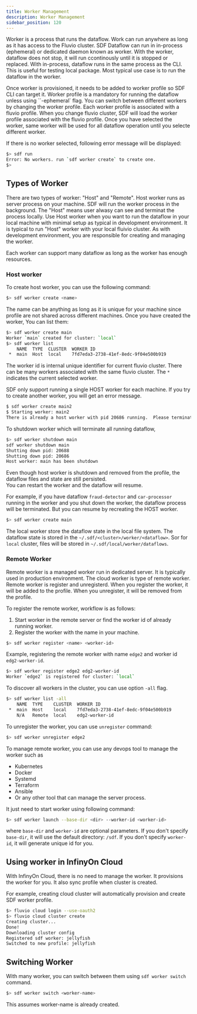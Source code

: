 ```yaml
---
title: Worker Management
description: Worker Management
sidebar_position: 120
---
```


Worker is a process that runs the dataflow.  Work can run anywhere as long as it has access to the Fluvio cluster.
SDF Dataflow can run in in-process (ephemeral) or dedicated daemon known as worker.  With the worker, dataflow does not stop, it will run ccontinously until it is stopped or replaced.
With in-process, dataflow runs in the same process as the CLI.  This is useful for testing local package.  Most typical use case is to run the dataflow in the worker.

Once worker is provisioned, it needs to be added to worker profile so SDF CLI can target it.  Worker profile is a mandatory for running the dataflow unless using ``-ephemeral` flag.
You can switch between different workers by changing the worker profile.  Each worker profile is associated with a fluvio profile.   When you change fluvio cluster, SDF will load the worker profile associated with the fluvio profile. 
Once you have selected the worker, same worker will be used for all dataflow operation until you selecte different worker.

If there is no worker selected, following error message will be displayed:

```bash
$> sdf run
Error: No workers. run `sdf worker create` to create one.
$> 
```

## Types of Worker

There are two types of worker: "Host" and "Remote".  Host worker runs as server process on your machine.  SDF will run the worker process in the background.  The "Host" means user alwasy can see and terminat the process locally.
Use Host worker when you want to run the dataflow in your local machine with minimal setup as typical in development environment.  It is typical to run "Host" worker with your local fluivio cluster.
As with development environment, you are responsible for creating and managing the worker.  

Each worker can support many dataflow as long as the worker has enough resources.

### Host worker

To create host worker, you can use the following command:

```bash
$> sdf worker create <name>
```

The name can be anything as long as it is unique for your machine since profile are not shared across different machines.
Once you have created the worker, You can list them:

```bash
$> sdf worker create main
Worker `main` created for cluster: `local`
$> sdf worker list
    NAME  TYPE  CLUSTER  WORKER ID                            
 *  main  Host  local    7fd7eda3-2738-41ef-8edc-9f04e500b919
```

The worker id is internal unique identifier for current fluvio cluster.   There can be many workers associated with the same fluvio cluster.  The `*` indicates the current selected worker.

SDF only support running a single HOST worker for each machine.  If you try to create another worker, you will get an error message.

```bash
$ sdf worker create main2
$ Starting worker: main2
There is already a host worker with pid 20686 running.  Please terminate it first
```

To shutdown worker which will terminate all running dataflow, 
```bash
$> sdf worker shutdown main
sdf worker shutdown main
Shutting down pid: 20688
Shutting down pid: 20686
Host worker: main has been shutdown
```

Even though host worker is shutdown and removed from the profile, the dataflow files and state are still persisted.  
You can restart the worker and the dataflow will resume.

For example, if you have dataflow `fraud-detector` and `car-processor` running in the worker and you shut down the worker, the dataflow process will be terminated.   But you can resume by recreating the HOST worker.

```bash
$> sdf worker create main
```

The local worker store the dataflow state in the local file system.  The dataflow state is stored in the `~/.sdf/<cluster>/worker/<dataflow>`.
Sor for `local` cluster, files will be stored in `~/.sdf/local/worker/dataflows`.

### Remote Worker

Remote worker is a managed worker run in dedicated server.  It is typically used in production environment.  The cloud worker is type of remote worker.  
Remote worker is register and unregisterd.  When you register the worker, it will be added to the profile.  When you unregister, it will be removed from the profile.

To register the remote worker, workflow is as follows:
1. Start worker in the remote server or find the worker id of already running worker.
2. Register the worker with the name in your machine.

```bash
$> sdf worker register <name> <worker-id>
```

Example, registering the remote worker with name `edge2` and worker id `edg2-worker-id`.

```bash
$> sdf worker register edge2 edg2-worker-id
Worker `edge2` is registered for cluster: `local`
```

To discover all workers in the cluster, you can use option `-all` flag.

```bash
$> sdf worker list -all
    NAME  TYPE    CLUSTER  WORKER ID                            
 *  main  Host    local    7fd7eda3-2738-41ef-8edc-9f04e500b919
    N/A   Remote  local    edg2-worker-id
```

To unregister the worker, you can use `unregister` command:

```bash
$> sdf worker unregister edge2
```

To manage remote worker, you can use any devops tool to manage the worker such as 
- Kubernetes
- Docker
- Systemd
- Terraform
- Ansible
- Or any other tool that can manage the server process.

It just need to start worker using following command:

```bash
$> sdf worker launch --base-dir <dir> --worker-id <worker-id>
```

where `base-dir` and `worker-id` are optional parameters.  If you don't specify `base-dir`, it will use the default directory: `/sdf`.
If you don't specify `worker-id`, it will generate unique id for you.



## Using worker in InfinyOn Cloud

With InfinyOn Cloud, there is no need to manage the worker.  It provisions the worker for you.  It also sync profile when cluster is created.

For example, creating cloud cluster will automatically provision and create SDF worker profile.

```bash
$> fluvio cloud login --use-oauth2
$> fluvio cloud cluster create
Creating cluster...
Done!
Downloading cluster config
Registered sdf worker: jellyfish
Switched to new profile: jellyfish
```
## Switching Worker

With many worker, you can switch between them using `sdf worker switch` command.

```bash
$> sdf worker switch <worker-name>
```

This assumes worker-name is already created. 